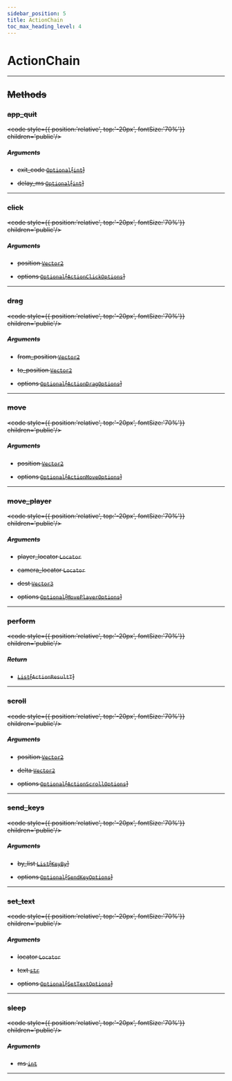 ```yaml
---
sidebar_position: 5
title: ActionChain
toc_max_heading_level: 4
---
```


# ActionChain <s generated />

<hr class="solid" />  <s generated />

## Methods <s generated />

### app_quit <s generated />

<s childtag /> <code style={{ position:'relative', top:'-20px', fontSize:'70%'}} children='public'/> <s generated />

##### Arguments <s generated />

- exit_code [`Optional`]( https://docs.python.org/3.9/library/typing.html?highlight=optional#typing.Optional)[[`int`]( https://docs.python.org/3.9/library/stdtypes.html?highlight=int#numeric-types-int-float-complex)] <s generated />

- delay_ms [`Optional`]( https://docs.python.org/3.9/library/typing.html?highlight=optional#typing.Optional)[[`int`]( https://docs.python.org/3.9/library/stdtypes.html?highlight=int#numeric-types-int-float-complex)] <s generated />

<hr class="solid" />  <s generated />

### click <s generated />

<s childtag /> <code style={{ position:'relative', top:'-20px', fontSize:'70%'}} children='public'/> <s generated />

##### Arguments <s generated />

- position [`Vector2`]( vector2) <s generated />

- options [`Optional`]( https://docs.python.org/3.9/library/typing.html?highlight=optional#typing.Optional)[[`ActionClickOptions`]( action-click-options)] <s generated />

<hr class="solid" />  <s generated />

### drag <s generated />

<s childtag /> <code style={{ position:'relative', top:'-20px', fontSize:'70%'}} children='public'/> <s generated />

##### Arguments <s generated />

- from_position [`Vector2`]( vector2) <s generated />

- to_position [`Vector2`]( vector2) <s generated />

- options [`Optional`]( https://docs.python.org/3.9/library/typing.html?highlight=optional#typing.Optional)[[`ActionDragOptions`]( action-drag-options)] <s generated />

<hr class="solid" />  <s generated />

### move <s generated />

<s childtag /> <code style={{ position:'relative', top:'-20px', fontSize:'70%'}} children='public'/> <s generated />

##### Arguments <s generated />

- position [`Vector2`]( vector2) <s generated />

- options [`Optional`]( https://docs.python.org/3.9/library/typing.html?highlight=optional#typing.Optional)[[`ActionMoveOptions`]( action-move-options)] <s generated />

<hr class="solid" />  <s generated />

### move_player <s generated />

<s childtag /> <code style={{ position:'relative', top:'-20px', fontSize:'70%'}} children='public'/> <s generated />

##### Arguments <s generated />

- player_locator `Locator` <s generated />

- camera_locator `Locator` <s generated />

- dest [`Vector3`]( vector3) <s generated />

- options [`Optional`]( https://docs.python.org/3.9/library/typing.html?highlight=optional#typing.Optional)[[`MovePlayerOptions`]( move-player-options)] <s generated />

<hr class="solid" />  <s generated />

### perform <s generated />

<s childtag /> <code style={{ position:'relative', top:'-20px', fontSize:'70%'}} children='public'/> <s generated />

##### Return <s generated />

- [`List`]( https://docs.python.org/3.9/library/stdtypes.html?highlight=int#sequence-types-list-tuple-range)[`ActionResultT`] <s generated />

<hr class="solid" />  <s generated />

### scroll <s generated />

<s childtag /> <code style={{ position:'relative', top:'-20px', fontSize:'70%'}} children='public'/> <s generated />

##### Arguments <s generated />

- position [`Vector2`]( vector2) <s generated />

- delta [`Vector2`]( vector2) <s generated />

- options [`Optional`]( https://docs.python.org/3.9/library/typing.html?highlight=optional#typing.Optional)[[`ActionScrollOptions`]( action-scroll-options)] <s generated />

<hr class="solid" />  <s generated />

### send_keys <s generated />

<s childtag /> <code style={{ position:'relative', top:'-20px', fontSize:'70%'}} children='public'/> <s generated />

##### Arguments <s generated />

- by_list [`List`]( https://docs.python.org/3.9/library/stdtypes.html?highlight=int#sequence-types-list-tuple-range)[[`KeyBy`]( key-by)] <s generated />

- options [`Optional`]( https://docs.python.org/3.9/library/typing.html?highlight=optional#typing.Optional)[[`SendKeyOptions`]( send-key-options)] <s generated />

<hr class="solid" />  <s generated />

### set_text <s generated />

<s childtag /> <code style={{ position:'relative', top:'-20px', fontSize:'70%'}} children='public'/> <s generated />

##### Arguments <s generated />

- locator `Locator` <s generated />

- text [`str`]( https://docs.python.org/3.9/library/stdtypes.html?highlight=int#numeric-types-int-float-complex) <s generated />

- options [`Optional`]( https://docs.python.org/3.9/library/typing.html?highlight=optional#typing.Optional)[[`SetTextOptions`]( set-text-options)] <s generated />

<hr class="solid" />  <s generated />

### sleep <s generated />

<s childtag /> <code style={{ position:'relative', top:'-20px', fontSize:'70%'}} children='public'/> <s generated />

##### Arguments <s generated />

- ms [`int`]( https://docs.python.org/3.9/library/stdtypes.html?highlight=int#numeric-types-int-float-complex) <s generated />

<hr class="solid" />  <s generated />
